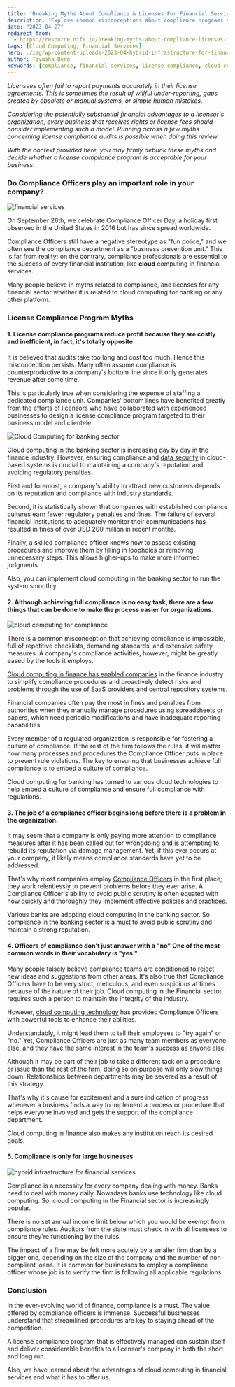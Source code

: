 ```yaml
---
title: 'Breaking Myths About Compliance & Licenses For Financial Services'
description: 'Explore common misconceptions about compliance programs and licenses in the financial services sector. Learn how cloud computing impacts compliance and discover the key roles of compliance officers in modern financial institutions.'
date: "2023-04-27"
redirect_from: 
  - https://resource.nife.io/breaking-myths-about-compliance-licenses-for-financial-services/
tags: [Cloud Computing, Financial Services]
hero: ./img/wp-content-uploads-2023-04-hybrid-infrastructure-for-financial-services-300x194.png
author: Tiyasha Bera
keywords: [compliance, financial services, license compliance, cloud computing, compliance officers, myths]
---
```


_Licensees often fail to report payments accurately in their license agreements. This is sometimes the result of willful under-reporting, gaps created by obsolete or manual systems, or simple human mistakes._

_Considering the potentially substantial financial advantages to a licensor's organization, every business that receives rights or license fees should consider implementing such a model. Running across a few myths concerning license compliance audits is possible when doing this review._

_With the context provided here, you may firmly debunk these myths and decide whether a license compliance program is acceptable for your business._

### **Do Compliance Officers play an important role in your company?**

![financial services](https://raw.githubusercontent.com/nifetency/nife-blog-content/main/blog/img/financial-services-768x460.png)
<br/>



On September 26th, we celebrate Compliance Officer Day, a holiday first observed in the United States in 2016 but has since spread worldwide.

Compliance Officers still have a negative stereotype as "fun police," and we often see the compliance department as a "business prevention unit." This is far from reality; on the contrary, compliance professionals are essential to the success of every financial institution, like **cloud** computing in financial services.

Many people believe in myths related to compliance, and licenses for any financial sector whether it is related to cloud computing for banking or any other platform.

### **License Compliance Program Myths**

#### **1. License compliance programs reduce profit because they are costly and inefficient, in fact, it's totally opposite**

It is believed that audits take too long and cost too much. Hence this misconception persists. Many often assume compliance is counterproductive to a company's bottom line since it only generates revenue after some time.

This is particularly true when considering the expense of staffing a dedicated compliance unit. Companies' bottom lines have benefited greatly from the efforts of licensors who have collaborated with experienced businesses to design a license compliance program targeted to their business model and clientele.

![Cloud Computing for banking sector](https://raw.githubusercontent.com/nifetency/nife-blog-content/main/blog/img/Cloud-Computing-for-banking-sector-768x431.png)
<br/>



Cloud computing in the banking sector is increasing day by day in the finance industry. However, ensuring compliance and [data security](/blog/top-10-data-security-challenges-for-financial-services/) in cloud-based systems is crucial to maintaining a company's reputation and avoiding regulatory penalties.

First and foremost, a company's ability to attract new customers depends on its reputation and compliance with industry standards.

Second, it is statistically shown that companies with established compliance cultures earn fewer regulatory penalties and fines. The failure of several financial institutions to adequately monitor their communications has resulted in fines of over USD 200 million in recent months.

Finally, a skilled compliance officer knows how to assess existing procedures and improve them by filling in loopholes or removing unnecessary steps. This allows higher-ups to make more informed judgments.

Also, you can implement cloud computing in the banking sector to run the system smoothly.

#### **2. Although achieving full compliance is no easy task, there are a few things that can be done to make the process easier for organizations.**

![cloud computing for compliance](https://raw.githubusercontent.com/nifetency/nife-blog-content/main/blog/img/cloud-computing-for-compliance-768x569.png)
<br/>



There is a common misconception that achieving compliance is impossible, full of repetitive checklists, demanding standards, and extensive safety measures. A company's compliance activities, however, might be greatly eased by the tools it employs.

[Cloud computing in finance has enabled companies](/blog/transformation-of-edge-cloud-computing-companies/) in the finance industry to simplify compliance procedures and proactively detect risks and problems through the use of SaaS providers and central repository systems.

Financial companies often pay the most in fines and penalties from authorities when they manually manage procedures using spreadsheets or papers, which need periodic modifications and have inadequate reporting capabilities.

Every member of a regulated organization is responsible for fostering a culture of compliance. If the rest of the firm follows the rules, it will matter how many processes and procedures the Compliance Officer puts in place to prevent rule violations. The key to ensuring that businesses achieve full compliance is to embed a culture of compliance.

Cloud computing for banking has turned to various cloud technologies to help embed a culture of compliance and ensure full compliance with regulations.

#### **3. The job of a compliance officer begins long before there is a problem in the organization.**

It may seem that a company is only paying more attention to compliance measures after it has been called out for wrongdoing and is attempting to rebuild its reputation via damage management. Yet, if this ever occurs at your company, it likely means compliance standards have yet to be addressed.

That's why most companies employ [Compliance Officers](https://www.investopedia.com/terms/c/compliance-officer.asp) in the first place; they work relentlessly to prevent problems before they ever arise. A Compliance Officer's ability to avoid public scrutiny is often equated with how quickly and thoroughly they implement effective policies and practices.

Various banks are adopting cloud computing in the banking sector. So compliance in the banking sector is a must to avoid public scrutiny and maintain a strong reputation.

#### **4. Officers of compliance don't just answer with a "no" One of the most common words in their vocabulary is "yes."**

Many people falsely believe compliance teams are conditioned to reject new ideas and suggestions from other areas. It's also true that Compliance Officers have to be very strict, meticulous, and even suspicious at times because of the nature of their job. Cloud computing in the Financial sector requires such a person to maintain the integrity of the industry.

However, [cloud computing technology](/blog/what-is-edge-to-cloud-cloud-computing-security/) has provided Compliance Officers with powerful tools to enhance their abilities.

Understandably, it might lead them to tell their employees to "try again" or "no." Yet, Compliance Officers are just as many team members as everyone else, and they have the same interest in the team's success as anyone else.

Although it may be part of their job to take a different tack on a procedure or issue than the rest of the firm, doing so on purpose will only slow things down. Relationships between departments may be severed as a result of this strategy.

That's why it's cause for excitement and a sure indication of progress whenever a business finds a way to implement a process or procedure that helps everyone involved and gets the support of the compliance department.

Cloud computing in finance also makes any institution reach its desired goals.

#### **5. Compliance is only for large businesses**

![hybrid infrastructure for financial services](https://raw.githubusercontent.com/nifetency/nife-blog-content/main/blog/img/hybrid-infrastructure-for-financial-services.png)
<br/>



Compliance is a necessity for every company dealing with money. Banks need to deal with money daily. Nowadays banks use technology like cloud computing. So, cloud computing in the Financial sector is increasingly popular.

There is no set annual income limit below which you would be exempt from compliance rules. Auditors from the state must check in with all licensees to ensure they're functioning by the rules.

The impact of a fine may be felt more acutely by a smaller firm than by a bigger one, depending on the size of the company and the number of non-compliant loans. It is common for businesses to employ a compliance officer whose job is to verify the firm is following all applicable regulations.

### **Conclusion**

In the ever-evolving world of finance, compliance is a must. The value offered by compliance officers is immense. Successful businesses understand that streamlined procedures are key to staying ahead of the competition.

A license compliance program that is effectively managed can sustain itself and deliver considerable benefits to a licensor's company in both the short and long run.

Also, we have learned about the advantages of cloud computing in financial services and what it has to offer us.
